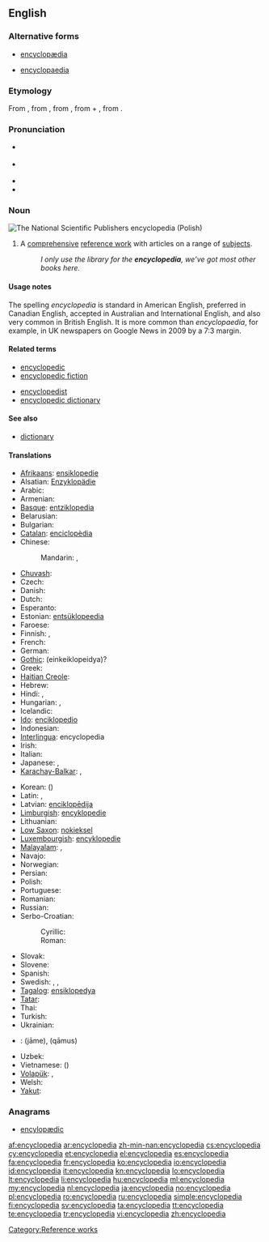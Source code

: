 {{also|encyclopaedia}}
==English==
{{wikipedia}}

===Alternative forms===
* [[encyclopædia]]
* {{qualifier|chiefly British}} [[encyclopaedia]]

===Etymology===
From {{etyl|la}} {{term|encyclopaedia|lang=la}}, from {{etyl|grc}} {{term|ἐγκύκλιος παιδεία||lang=grc|the circle of arts and sciences, curriculum}}, from {{term|ἐγκύκλιος|tr=enkyklios||lang=grc|circular, rounded, round}}, from {{term|κύκλος||lang=grc|tr=kyklos|circle}} + {{term|παιδεία||lang=grc|tr=paideia|the rearing of a child, education}}, from {{term|παιδίον||lang=grc|tr=paidion|child}}.

===Pronunciation===
* {{a|Canada}} {{IPA|/ənˌsəɪkləˈpidiə/}}
* {{a|UK|US}} {{IPA|/ɪnˌsaɪ.kləˈpi(ː).diə/}}
* {{audio|en-ca-synth-encyclopedia.ogg|CA synth}}
* {{audio|en-us-encyclopedia.ogg|Audio (US)}}

===Noun===
[[Image:PWN Encyclopedia.jpg|thumb|right|The National Scientific Publishers encyclopedia (Polish)]]
{{en-noun}}

# A [[comprehensive]] [[reference work]] with articles on a range of [[subjects]].
#: ''I only use the library for the '''encyclopedia''', we’ve got most other books here.''

====Usage notes====
The spelling ''encyclopedia'' is standard in American English, preferred in Canadian English, accepted in Australian and International English, and also very common in British English. It is more common than ''encyclopaedia'', for example, in UK newspapers on Google News in 2009 by a 7:3 margin.

====Related terms====
{{rel-top}}
* [[encyclopedic]]
* [[encyclopedic fiction]]
{{rel-mid}}
* [[encyclopedist]]
* [[encyclopedic dictionary]]
{{rel-bottom}}

====See also====
* [[dictionary]]

====Translations====
{{trans-top|comprehensive reference with articles on a range of topic}}
* [[Afrikaans]]: [[ensiklopedie]]
* Alsatian: [[Enzyklopädie]]
* Arabic: {{t|ar|موسوعة|f|tr=mausuu3a|sc=Arab}}
* Armenian: {{t-|hy|հանրագիտարան|tr=hanragitaran}}
* [[Basque]]: [[entziklopedia]]
* Belarusian: {{t|be|энцыклапедыя|f|tr=encyklapédyja|sc=Cyrl}}
* Bulgarian: {{t|bg|енциклопедия|f|tr=enciklopédija|sc=Cyrl}}
* [[Catalan]]: [[enciclopèdia]]
* Chinese:
*: Mandarin: {{t|zh|百科全書|sc=Hani}}, {{t|zh|百科全书|tr=bǎikē quánshū|sc=Hani}}
* [[Chuvash]]: {{tø|cv|энциклопеди|tr=entsiklopédi|sc=Cyrl}}
* Czech: {{t+|cs|encyklopedie|f}}
* Danish: {{t-|da|encyklopædi}}
* Dutch: {{t+|nl|encyclopedie|m}}
* Esperanto: {{t+|eo|enciklopedio|xs=Esperanto}}
* Estonian: [[entsüklopeedia]]
* Faroese: {{t|fo|Alfrøðibók}}
* Finnish: {{t+|fi|tietosanakirja}}, {{t+|fi|ensyklopedia}}
* French: {{t+|fr|encyclopédie|f}}
* German: {{t+|de|Enzyklopädie|f}}
* [[Gothic]]: (einkeiklopeidya)?
* Greek: {{t+|el|εγκυκλοπαίδεια|f|tr=egkyklopaídeia|sc=Grek}}
* [[Haitian Creole]]: {{tø|ht|ansiklopedi}}
* Hebrew: {{t|he|אנציקלופדיה|f|tr=entsiklopédya|alt=אֶנְצִיקְלוֹפֶּדְיָה|sc=Hebr}}
* Hindi: {{t|hi|ज्ञानकोष|m|tr=gyānkoṣ|sc=Deva}}, {{t|hi|विश्वकोश|m|tr=viśvakoś|sc=Deva}}
* Hungarian: {{t+|hu|enciklopédia}}, {{t+|hu|lexikon}}
* Icelandic: {{t+|is|alfræðiorðabók|f}}
* [[Ido]]: [[enciklopedio]]
* Indonesian: {{t+|id|ensiklopedia|xs=Indonesian}}
* [[Interlingua]]: encyclopedia
* Irish: {{t|ga|ciclipéid|f}}
* Italian: {{t+|it|enciclopedia|f}}
* Japanese: {{t|ja|百科事典|tr=ひゃっかじてん, hyakkajiten|sc=Jpan}}, {{t|ja|大事典|tr=だいじてん, dai-jiten|sc=Jpan}}
* [[Karachay-Balkar]]: {{tø|krc|энциклопедия|sc=Cyrl}}, {{tø|krc|энциклопедия|tr=entsiklopédija|sc=Cyrl}}
{{trans-mid}}
* Korean: {{t|ko|백과사전|tr=baekkwasajeon|sc=Kore}} ({{t|ko|百科事典|sc=Kore}})
* Latin: {{t-|la|encyclopaedia}}, {{t-|la|pandectes|m|alt=pandectēs}}
* Latvian: [[enciklopēdija]] {{f}}
* [[Limburgish]]: [[encyklopedie]]
* Lithuanian: {{t+|lt|enciklopedija|f|xs=Lithuanian}}
* [[Low Saxon]]: [[nokieksel]]
* [[Luxembourgish]]: [[encyklopedie]]
* [[Malayalam]]: {{t|ml|സര്‍വവിജ്ഞാനകോശം|tr=sarvavijñānakōśam|sc=Mlym}}, {{t|ml|വിജ്ഞാനകോശം|tr=vijñānakōśam|sc=Mlym}}
* Navajo: {{tø|nv|ínsadoobíídiiya}}
* Norwegian: {{t+|no|encyklopedi}}
* Persian: {{t-|fa|دانشنامه|tr=dânešnâmeh|xs=Persian}}
* Polish: {{t+|pl|encyklopedia|f}}
* Portuguese: {{t+|pt|enciclopédia|f}}
* Romanian: {{t+|ro|enciclopedie|f}}
* Russian: {{t|ru|энциклопедия|f|tr=enciklopédija|sc=Cyrl}}
* Serbo-Croatian:
*: Cyrillic: {{t|sh|енциклопедија|f|alt=енциклопе́дија|sc=Cyrl}}
*: Roman: {{t|sh|enciklopedija|f|alt=enciklopédija}}
* Slovak: {{t-|sk|encyklopédia|f}}
* Slovene: {{t+|sl|enciklopedija|f}}
* Spanish: {{t+|es|enciclopedia|f}}
* Swedish: {{t+|sv|encyklopedi|c}}, {{t-|sv|konversationslexikon|n}}, {{t+|sv|uppslagsverk|n}}
* [[Tagalog]]: [[ensiklopedya]]
* [[Tatar]]: {{t|tt|énsíklopédí|sc=Cyrl}}
* Thai: {{t|th|สารานุกรม|tr=săaraanúkrom|sc=Thai}}
* Turkish: {{t+|tr|ansiklopedi}}
* Ukrainian: {{t|uk|енциклопедія|f|tr=encyklopédija|sc=Cyrl}}
* {{ttbc|ur}}: {{ur-Arab|[[جامع]]}} (jāme), {{ur-Arab|[[قاموس]]}} (qāmus)
* Uzbek: {{t|uz|ensiklopediya}}
* Vietnamese: {{t|vi|sách bách khoa}} ({{t|vi|冊百科}})
* [[Volapük]]: {{t|vo|sikloped|xs=Volapük}}, {{qualifier|synonym}} {{t|vo|züklopäod}}
* Welsh: {{t|cy|gwyddoniadur|m}}
* [[Yakut]]: {{tø|sah|энциклопедия|tr=entsiklopédija|sc=Cyrl}}
{{trans-bottom}}

===Anagrams===
* [[encylopædic#English|encylopædic]]

[[Category:Reference works]]

[[af:encyclopedia]]
[[ar:encyclopedia]]
[[zh-min-nan:encyclopedia]]
[[cs:encyclopedia]]
[[cy:encyclopedia]]
[[et:encyclopedia]]
[[el:encyclopedia]]
[[es:encyclopedia]]
[[fa:encyclopedia]]
[[fr:encyclopedia]]
[[ko:encyclopedia]]
[[io:encyclopedia]]
[[id:encyclopedia]]
[[it:encyclopedia]]
[[kn:encyclopedia]]
[[lo:encyclopedia]]
[[lt:encyclopedia]]
[[li:encyclopedia]]
[[hu:encyclopedia]]
[[ml:encyclopedia]]
[[my:encyclopedia]]
[[nl:encyclopedia]]
[[ja:encyclopedia]]
[[no:encyclopedia]]
[[pl:encyclopedia]]
[[ro:encyclopedia]]
[[ru:encyclopedia]]
[[simple:encyclopedia]]
[[fi:encyclopedia]]
[[sv:encyclopedia]]
[[ta:encyclopedia]]
[[tt:encyclopedia]]
[[te:encyclopedia]]
[[tr:encyclopedia]]
[[vi:encyclopedia]]
[[zh:encyclopedia]]